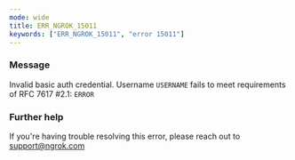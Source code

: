 ```yaml
---
mode: wide
title: ERR_NGROK_15011
keywords: ["ERR_NGROK_15011", "error 15011"]
---
```



### Message

Invalid basic auth credential. Username `USERNAME` fails to meet requirements of RFC 7617 #2.1: `ERROR`

<ErrorDetails />

### Further help

If you're having trouble resolving this error, please reach out to [support@ngrok.com](mailto:support@ngrok.com?subject=Help%20with%20ERR_NGROK_15011)
